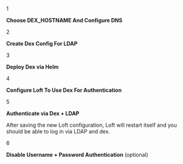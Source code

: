 
<Step>1</Step>

**Choose DEX_HOSTNAME And Configure DNS**

<DexHostnameFragment/>


<Step>2</Step>

**Create Dex Config For LDAP**

<LDAPDexConfigFragment/>


<Step>3</Step>

**Deploy Dex via Helm**

<DexInstallFragment/>


<Step>4</Step>

**Configure Loft To Use Dex For Authentication**

<DexConfigFragment/>


<Step>5</Step>

**Authenticate via Dex + LDAP**

After saving the new Loft configuration, Loft will restart itself and you should be able to log in via LDAP and dex.


<Step>6</Step>

**Disable Username + Password Authentication** (optional)

<DisablePasswordAuthFragment/>

